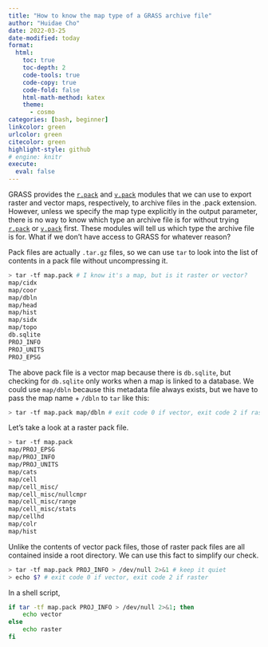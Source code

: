 ```yaml
---
title: "How to know the map type of a GRASS archive file"
author: "Huidae Cho"
date: 2022-03-25
date-modified: today
format:
  html:
    toc: true
    toc-depth: 2
    code-tools: true
    code-copy: true
    code-fold: false
    html-math-method: katex
    theme:
      - cosmo
categories: [bash, beginner]
linkcolor: green
urlcolor: green
citecolor: green
highlight-style: github
# engine: knitr
execute:
  eval: false
---
```

GRASS provides the [`r.pack`](https://grass.osgeo.org/grass-stable/manuals/r.pack.html) and [`v.pack`](https://grass.osgeo.org/grass-stable/manuals/v.pack.html) modules that we can use to export raster and vector maps, respectively, to archive files in the .pack extension. However, unless we specify the map type explicitly in the output parameter, there is no way to know which type an archive file is for without trying [`r.pack`](https://grass.osgeo.org/grass-stable/manuals/r.pack.html) or [`v.pack`](https://grass.osgeo.org/grass-stable/manuals/v.pack.html) first. These modules will tell us which type the archive file is for. What if we don’t have access to GRASS for whatever reason?

Pack files are actually `.tar.gz` files, so we can use `tar` to look into the list of contents in a pack file without uncompressing it.

```bash
> tar -tf map.pack # I know it's a map, but is it raster or vector?
map/cidx
map/coor
map/dbln
map/head
map/hist
map/sidx
map/topo
db.sqlite
PROJ_INFO
PROJ_UNITS
PROJ_EPSG
```

The above pack file is a vector map because there is `db.sqlite`, but checking for `db.sqlite` only works when a map is linked to a database. We could use `map/dbln` because this metadata file always exists, but we have to pass the map name + `/dbln` to `tar` like this:

```bash
> tar -tf map.pack map/dbln # exit code 0 if vector, exit code 2 if raster
```

Let’s take a look at a raster pack file.

```bash
> tar -tf map.pack
map/PROJ_EPSG
map/PROJ_INFO
map/PROJ_UNITS
map/cats
map/cell
map/cell_misc/
map/cell_misc/nullcmpr
map/cell_misc/range
map/cell_misc/stats
map/cellhd
map/colr
map/hist
```

Unlike the contents of vector pack files, those of raster pack files are all contained inside a root directory. We can use this fact to simplify our check.

```bash
> tar -tf map.pack PROJ_INFO > /dev/null 2>&1 # keep it quiet
> echo $? # exit code 0 if vector, exit code 2 if raster
```

In a shell script,

```bash
if tar -tf map.pack PROJ_INFO > /dev/null 2>&1; then
    echo vector
else
    echo raster
fi
```
